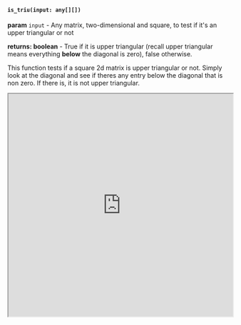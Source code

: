 
#### `is_triu(input: any[][])`

**param** `input` - Any matrix, two-dimensional and square, to test if it's an upper triangular or not

**returns: boolean** - True if it is upper triangular (recall upper triangular means everything **below** the diagonal is zero), false otherwise.

This function tests if a square 2d matrix is upper triangular or not. Simply look at the diagonal and see if theres any entry below the diagonal that is non zero. If there is, it is not upper triangular. 

<Bleed full>
<iframe src="https://hhlab.dev/?code=*import%20math%3Ais_triu%0A%0A%0A%2F%2Fshouldn't%20be%20upper%20triangular%2C%20right%3F%0A%0Aprint('a%20is%20'%20%2Ba)%0Alet%20a%20%3D%20%5B%5B2%2C3%5D%2C%5B4%2C4%5D%5D%0A%0Aprint('Is%20a%20upper%20triangular%3A%20'%20%2B%20is_triu(a))%0A%0Alet%20b%20%3D%20new%20Mat(%5B%5B3%2C1%2C4%5D%2C%5B0%2C5%2C2%5D%2C%5B0%2C0%2C1%5D%5D)%0Aprint('b%20%3D%20'%2Bb)%0A%0A%2F%2FNow%20this%20one%2C%20b%2C%20should%20be%3A%0A%0Aprint('Is%20b%20upper%20triangular%3F%20'%2Bis_triu(b))%0A%0A&auto_run=true"
    width="100%"
    height="500px">
  </iframe>
</Bleed>
